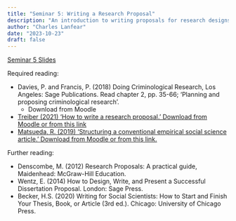 ```yaml
---
title: "Seminar 5: Writing a Research Proposal"
description: "An introduction to writing proposals for research designs"
author: "Charles Lanfear"
date: "2023-10-23"
draft: false
---
```


[Seminar 5 Slides](https://clanfear.github.io/ioc_crm/_lectures/6_writing-research-proposals/slides_writing-research-proposals.html)

Required reading:

* Davies, P. and Francis, P. (2018) Doing Criminological Research, Los Angeles:  Sage Publications. Read chapter 2, pp. 35-66; ‘Planning and proposing criminological research’.
   * Download from Moodle
* [Treiber (2021) 'How to write a research proposal.' Download from Moodle or from this link](https://clanfear.github.io/ioc_crm/_lectures/6_writing-research-proposals/reading/CRM_Treiber_How_to_Write_a_Research_Proposal.pdf)
* [Matsueda, R. (2019) ‘Structuring a conventional empirical social science article.’ Download from Moodle or from this link.](https://clanfear.github.io/ioc_crm/_lectures/6_writing-research-proposals/reading/Matsueda%20(2019)%20Structuring%20a%20conventional%20empirical%20social%20science%20article.pdf)

Further reading:

* Denscombe, M. (2012) Research Proposals: A practical guide, Maidenhead:  McGraw-Hill Education.
* Wentz, E. (2014) How to Design, Write, and Present a Successful Dissertation Proposal. London: Sage Press. 
* Becker, H.S. (2020) Writing for Social Scientists: How to Start and Finish Your Thesis, Book, or Article (3rd ed.). Chicago: University of Chicago Press.
